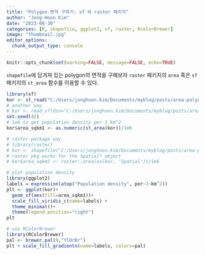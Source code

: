 ```yaml
---
title: "Polygon 면적 구하기: sf 와 raster 패키지"
author: "Jong-Hoon Kim"
date: "2023-08-30"
categories: [R, shapefile, ggplot2, sf, raster, RcolorBrewer]
image: "thumbnail.jpg"
editor_options: 
  chunk_output_type: console
---
```


```r
knitr::opts_chunk$set(warning=FALSE, message=FALSE, echo=TRUE)
```

`shapefile`에 담겨져 있는 polygon의 면적을 구해보자 `raster` 패키지의 `area` 혹은 `sf` 패키지의 `st_area` 함수를 이용할 수 있다.

```r
library(sf)
kor <- st_read("C:/Users/jonghoon.kim/Documents/myblog/posts/area-polygon/gadm41_KOR_1.shp")
# another way
# kor <- read_sf(dsn="C:/Users/jonghoon.kim/Documents/myblog/posts/area-polygon", layer="gadm41_KOR_1")
set.seed(42)
# 1e6 to get population density per 1 km^2
kor$area_sqkm1 <- as.numeric(st_area(kor))/1e6

# raster package way
# library(raster)
# kor <- shapefile("C:/Users/jonghoon.kim/Documents/myblog/posts/area-polygon/gadm41_KOR_1.shp")
# raster pkg works for the Spatial* object
# kor$area_sqkm2 <- raster::area(as(kor, 'Spatial'))/1e6

# plot population density
library(ggplot2)
labels = expression(atop("Population density", per~1~km^2))
plt <- ggplot(kor)+
  geom_sf(aes(fill=area_sqkm1))+
  scale_fill_viridis_c(name=labels) +
  theme_minimal()+
  theme(legend.position="right")
plt

# use RColorBrewer 
library(RColorBrewer)
pal <- brewer.pal(9,"YlOrBr")
plt + scale_fill_gradientn(name=labels, colors=pal)
```
